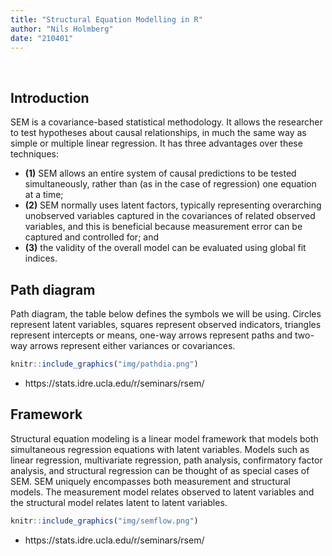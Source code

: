 ```yaml
---
title: "Structural Equation Modelling in R"
author: "Nils Holmberg"
date: "210401"
---
```

<br/>

## Introduction
SEM is a covariance-based statistical methodology. It allows the researcher to test hypotheses about causal relationships, in much the same way as simple or multiple linear regression. It has three advantages over these techniques: 

- **(1)** SEM allows an entire system of causal predictions to be tested simultaneously, rather than (as in the case of regression) one equation at a time; 
- **(2)** SEM normally uses latent factors, typically representing overarching unobserved variables captured in the covariances of related observed variables, and this is beneficial because measurement error can be captured and controlled for; and 
- **(3)** the validity of the overall model can be evaluated using global fit indices.

## Path diagram
Path diagram, the table below defines the symbols we will be using. Circles represent latent variables, squares represent observed indicators, triangles represent intercepts or means, one-way arrows represent paths and two-way arrows represent either variances or covariances.

```r
knitr::include_graphics("img/pathdia.png")
```
- https://stats.idre.ucla.edu/r/seminars/rsem/

## Framework
Structural equation modeling is a linear model framework that models both simultaneous regression equations with latent variables.  Models such as linear regression, multivariate regression, path analysis, confirmatory factor analysis, and structural regression can be thought of as special cases of SEM. SEM uniquely encompasses both measurement and structural models. The measurement model relates observed to latent variables and the structural model relates latent to latent variables.

```r
knitr::include_graphics("img/semflow.png")
```
- https://stats.idre.ucla.edu/r/seminars/rsem/



